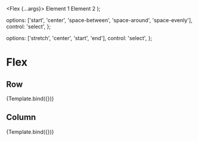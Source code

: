 

<Meta title="Layout/Flex" component={Flex} />

  <Flex {...args}>
    <Box p="4" bg="green.200">
      Element 1
    </Box>
    <Box p="4" bg="orange.300">
      Element 2
    </Box>
  </Flex>
);

  options: ['start', 'center', 'space-between', 'space-around', 'space-evenly'],
  control: 'select',
};

  options: ['stretch', 'center', 'start', 'end'],
  control: 'select',
};

# Flex

## Row

<Canvas>
  <Story
    name="Row"
    argTypes={{
      justify,
    }}
  >
    {Template.bind({})}
  </Story>
</Canvas>

## Column

<Canvas>
  <Story
    name="Column"
    args={{
      direction: 'column',
    }}
    argTypes={{
      align,
    }}
  >
    {Template.bind({})}
  </Story>
</Canvas>
